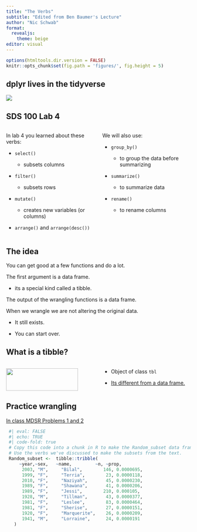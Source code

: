 ```yaml
---
title: "The Verbs"
subtitle: "Edited from Ben Baumer's Lecture"
author: "Nic Schwab" 
format: 
  revealjs:
    theme: beige
editor: visual
---
```


```r
options(htmltools.dir.version = FALSE)
knitr::opts_chunk$set(fig.path = 'figures/', fig.height = 5)
```

## dplyr lives in the tidyverse

![](https://raw.githubusercontent.com/tidyverse/dplyr/master/man/figures/logo.png){fig-align="center"}

## SDS 100 Lab 4

::: columns
::: {.column width="50%"}
In lab 4 you learned about these verbs:

-   `select()`

    -   subsets columns

-   `filter()`

    -   subsets rows

-   `mutate()`

    -   creates new variables (or columns)

-   `arrange()` and `arrange(desc())`
:::

::: {.column width="50%"}
We will also use:

-   `group_by()`

    -   to group the data before summarizing

-   `summarize()`

    -   to summarize data

-   `rename()`

    -   to rename columns
:::
:::

## The idea

You can get good at a few functions and do a lot.

The first argument is a data frame.

-   its a special kind called a tibble.

The output of the wrangling functions is a data frame.

When we wrangle we are not altering the original data.

-   It still exists.

-   You can start over.

## What is a tibble?

::: columns
::: {.column width="50%"}
![](http://hexb.in/hexagons/tibble.png){width="90%"}
:::

::: {.column width="50%"}
-   Object of class `tbl`

-   [Its different from a data frame.](https://jtr13.github.io/cc21fall1/tibble-vs.-dataframe.html)
:::
:::

## Practice wrangling

[In class MDSR Problems 1 and 2](https://mdsr-book.github.io/mdsr2e/ch-dataI.html#dataI-exercises)

```r
 #| eval: FALSE
 #| echo: TRUE
 #| code-fold: true
 # Copy this code into a chunk in R to make the Random_subset data frame from problem 1 and 2.
 # Use the verbs we've discussed to make the subsets from the text.
 Random_subset <-  tibble::tribble(
     ~year,~sex,   ~name,         ~n, ~prop,
      2003, "M",     "Bilal",        146, 0.0000695,
      1999, "F",     "Terria",        23, 0.0000118,
      2010, "F",     "Naziyah",       45, 0.0000230,
      1989, "F",     "Shawana",       41, 0.0000206,
      1989, "F",     "Jessi",        210, 0.000105,
      1928, "M",     "Tillman",       43, 0.0000377,
      1981, "F",     "Leslee",        83, 0.0000464,
      1981, "F",     "Sherise",       27, 0.0000151,
      1920, "F",     "Marquerite",    26, 0.0000209,
      1941, "M",     "Lorraine",      24, 0.0000191
   )
```
